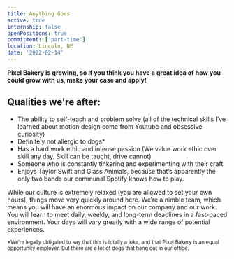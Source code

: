 ```yaml
---
title: Anything Goes
active: true
internship: false
openPositions: true
commitment: ['part-time']
location: Lincoln, NE
date: '2022-02-14'
---
```


**Pixel Bakery is growing, so if you think you have a great idea of how you could grow with us, make your case and apply!**

## Qualities we're after:

- The ability to self-teach and problem solve (all of the technical skills I’ve learned about motion design come from Youtube and obsessive curiosity)
- Definitely not allergic to dogs\*
- Has a hard work ethic and intense passion (We value work ethic over skill any day. Skill can be taught, drive cannot)
- Someone who is constantly tinkering and experimenting with their craft
- Enjoys Taylor Swift and Glass Animals, because that’s apparently the only two bands our communal Spotify knows how to play.

While our culture is extremely relaxed (you are allowed to set your own hours), things move very quickly around here. We’re a nimble team, which means you will have an enormous impact on our company and our work. You will learn to meet daily, weekly, and long-term deadlines in a fast-paced environment. Your days will vary greatly with a wide range of potential experiences.

<sub className='italic leading-none text-wine my-0 py-0'>
  *We’re legally obligated to say that this is totally a joke, and that Pixel Bakery is an equal
  opportunity employer. But there are a lot of dogs that hang out in our office.
</sub>

